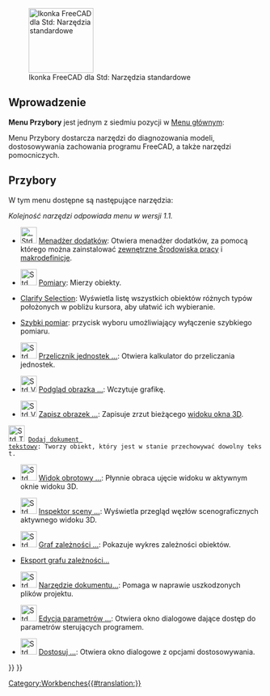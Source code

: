 <languages/>

{{Docnav/pl
|[[Std_View_Menu/pl|Menu Widok]]
|[[Std_Macro_Menu/pl|Menu Makrodefinicje]]
|[[Std_Base/pl|Std: Narzędzia standardowe]]
|IconL=
|IconR=
|IconC=Freecad.svg
}}

[[Image:Freecad.svg|thumb|128px|Ikonka FreeCAD dla Std: Narzędzia standardowe]]

{{TOCright}}

<span id="Introduction"></span>
==Wprowadzenie==

'''Menu Przybory''' jest jednym z siedmiu pozycji w [[Standard_Menu/pl|Menu głównym]]:

<!--Proszę zachować informacje poniżej zsynchronizowane z Std_Base, Standard_Menu, Std_File_Menu itd.-->

{{StdMenu
|
[[Std_File_Menu/pl|Plik]]
&nbsp;&nbsp;&nbsp;
[[Std_Edit_Menu/pl|Edycja]]
&nbsp;&nbsp;&nbsp;
[[Std_View_Menu/pl|Widok]]
&nbsp;&nbsp;&nbsp;
[[Std_Tools_Menu/pl|Przybory]]
&nbsp;&nbsp;&nbsp;
[[Std_Macro_Menu/pl|Makrodefinicje]]
&nbsp;&nbsp;&nbsp;
[[Std_Windows_Menu/pl|Okna]]
&nbsp;&nbsp;&nbsp;
[[Std_Help_Menu/pl|Pomoc]]
}}

<!--Proszę zachować informacje poniżej zsynchronizowane z Standard_Menu-->
Menu Przybory dostarcza narzędzi do diagnozowania modeli, dostosowywania zachowania programu FreeCAD, a także narzędzi pomocniczych.

<span id="Tools"></span>
==Przybory==

W tym menu dostępne są następujące narzędzia:

''Kolejność narzędzi odpowiada menu w wersji 1.1.''

* [[Image: Std_AddonMgr.svg|32px]] [[Std_AddonMgr/pl|Menadżer dodatków]]: Otwiera menadżer dodatków, za pomocą którego można zainstalować [[External_workbenches/pl|zewnętrzne Środowiska pracy]] i [[macros/pl|makrodefinicje]].

* [[Image:Std_Measure.svg|32px]] [[Std_Measure/pl|Pomiary]]: Mierzy obiekty. {{Version/pl|1.0}}

* [[Std_ClarifySelection/pl|Clarify Selection]]: Wyświetla listę wszystkich obiektów różnych typów położonych w pobliżu kursora, aby ułatwić ich wybieranie. {{Version/pl|1.1}}

* [[Status_Bar/pl#Szybki_pomiar|Szybki pomiar]]: przycisk wyboru umożliwiający wyłączenie szybkiego pomiaru. {{Version/pl|1.1}}

* [[Image:Std_UnitsCalculator.svg|32px]] [[Std_UnitsCalculator/pl|Przelicznik jednostek ...]]: Otwiera kalkulator do przeliczania jednostek.

* [[Image:Std_ViewLoadImage.svg|32px]] [[Std_ViewLoadImage/pl|Podgląd obrazka ...]]: Wczytuje grafikę. {{Version/pl|0.21}}

* [[Image:Std_ViewScreenShot.svg|32px]] [[Std_ViewScreenShot/pl|Zapisz obrazek ...]]: Zapisuje zrzut bieżącego [[3D_view/pl|widoku okna 3D]].

 [[File:Std_TextDocument.svg|32px]] [[Std_TextDocument/pl|Dodaj dokument tekstowy]]: Tworzy obiekt, który jest w stanie przechowywać dowolny tekst.

* [[Image:Std_DemoMode.svg|32px]] [[Std_DemoMode/pl|Widok obrotowy ...]]: Płynnie obraca ujęcie widoku w aktywnym oknie widoku 3D.

* [[Image:Std_SceneInspector.svg|32px]] [[Std_SceneInspector/pl|Inspektor sceny ...]]: Wyświetla przegląd węzłów scenograficznych aktywnego widoku 3D.

* [[Image:Std_DependencyGraph.svg|32px]] [[Std_ExportGraphviz/pl|Graf zależności ...]]: Pokazuje wykres zależności obiektów.

* [[Std_ExportDependencyGraph/pl|Eksport grafu zależności...]] {{Version/pl|0.21}}

* [[Image:Std_ProjectUtil.svg|32px]] [[Std_ProjectUtil/pl|Narzędzie dokumentu...]]: Pomaga w naprawie uszkodzonych plików projektu.

*[[Image:Std_DlgParameter.svg|32px]] [[Std_DlgParameter/pl|Edycja parametrów ...]]: Otwiera okno dialogowe dające dostęp do parametrów sterujących programem.

* [[Image:Std_DlgCustomize.svg|32px]] [[Std_DlgCustomize/pl|Dostosuj ...]]: Otwiera okno dialogowe z opcjami dostosowywania.


{{Docnav/pl
|[[Std_View_Menu/pl|Menu Widok]]
|[[Std_Macro_Menu/pl|Menu Makrodefinicje]]
|[[Std_Base/pl|Strona Startowa]]
|IconL=
|IconR=
|IconC=Freecad.svg
}}

{{Std_Base_navi{{#translation:}}}}
{{Userdocnavi{{#translation:}}}}
[[Category:Workbenches{{#translation:}}]]